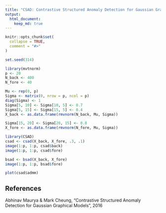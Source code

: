 ```yaml
---
title: "CSAD: Contrastive Structured Anomaly Detection for Gaussian Graphical Models"
output: 
  html_document:
    keep_md: true
---
```


```r
knitr::opts_chunk$set(
  collapse = TRUE,
  comment = "#>"
)
```

```r
set.seed(314)

library(mvtnorm)
p <- 20
N_back <- 400
N_fore <- 40

Mu <- rep(0, p)
Sigma <- matrix(0, nrow = p, ncol = p)
diag(Sigma) <- 1
Sigma[5, 10] <- Sigma[10, 5] <- 0.7
Sigma[5, 15] <- Sigma[15, 5] <- 0.4
X_back <- as.data.frame(rmvnorm(N_back, Mu, Sigma))

Sigma[15, 20] <- Sigma[20, 15] <- 0.8
X_fore <- as.data.frame(rmvnorm(N_fore, Mu, Sigma))
```

```r
library(CSAD)
csad <- csad(X_back, X_fore, .3, .1)
image(1:p, 1:p, csad$back)
image(1:p, 1:p, csad$fore)
```

```r
bsad <- bsad(X_back, X_fore)
image(1:p, 1:p, bsad$fore)
```

```r
plot(csad$admm)
```

## References

Abhinav Maurya & Mark Cheung, "Contrastive Structured Anomaly Detection for Gaussian Graphical Models", 2016

